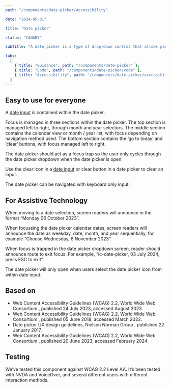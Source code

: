 ```yaml
---
path: "/components/date-picker/accessibility"

date: "2024-05-01"

title: "Date picker"

status: "CANARY"

subTitle: "A date picker is a type of drop-down control that allows people to easily view and select dates."

tabs:
  [
    { title: "Guidance", path: "/components/date-picker" },
    { title: "Code", path: "/components/date-picker/code" },
    { title: "Accessibility", path: "/components/date-picker/accessibility" },
  ]
---
```


## Easy to use for everyone

A [date input](/components/date-input) is contained within the date picker.

Focus is managed in three sections within the date picker. The top section is managed left to right, through month and year selectors. The middle section contains the calendar view or month / year list, with focus depending on navigation method used. The bottom section contains the ‘go to today’ and ‘clear’ buttons, with focus managed left to right.

The date picker should act as a focus trap so the user only cycles through the date picker dropdown when the date picker is open.

Use the clear icon in a [date input](/components/date-input) or clear button in a date picker to clear an input.

The date picker can be navigated with keyboard only input.

## For Assistive Technology

When moving to a date selection, screen readers will announce in the format “Monday 06 October 2023”.

When focussing the date picker calendar dates, screen readers will announce the date as weekday, date, month, and year sequentially, for example “Choose Wednesday, 8 November 2023”.

When focus is trapped in the date picker dropdown screen, reader should announce route to exit focus. For example, “ic-date-picker, 03 July 2024, press ESC to exit”.

The date picker will only open when users select the date picker icon from within date input.

## Based on

<ul>
  <li>
    <ic-link
      target="_blank"
      href="https://www.w3.org/WAI/ARIA/apg/patterns/dialog-modal/examples/datepicker-dialog/ "
      rel="noreferer noopener nofollow"
    >
      Web Content Accessibility Guidelines (WCAG) 2.2, World Wide Web Consortium
    </ic-link>
    , published 24 July 2023, accessed August 2023.
  </li>
  <li>
    <ic-link
      target="_blank"
      href="https://www.w3.org/WAI/ARIA/apg/patterns/combobox/examples/combobox-datepicker/ "
      rel="noreferer noopener nofollow"
    >
      Web Content Accessibility Guidelines (WCAG) 2.2, World Wide Web Consortium
    </ic-link>
    , published 05 June 2018, accessed March 2022.
  </li>
  <li>
    <ic-link
      target="_blank"
      href="https://www.nngroup.com/articles/date-input/"
      rel="noreferer noopener nofollow"
    >
      Date picker UX design guidelines, Nielson Norman Group
    </ic-link>
    , published 22 January 2017.
  </li>
  <li>
    <ic-link
      target="_blank"
      href="https://www.aditus.io/patterns/accordion/"
      rel="noreferer noopener nofollow"
    >
      Web Content Accessibility Guidelines (WCAG) 2.2, World Wide Web Consortium
    </ic-link>
    , published 20 June 2023, accessed February 2024.
  </li>
</ul>

## Testing

We’ve tested this component against WCAG 2.2 Level AA. It’s been tested with NVDA and VoiceOver, and several different users with different interaction methods.
